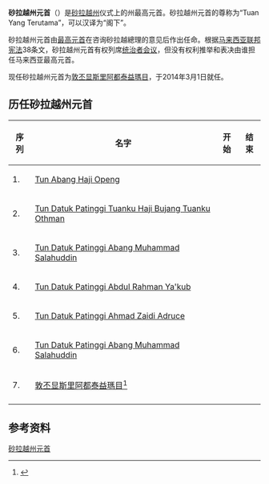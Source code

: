 {{Infobox Political post
|post             = 州元首
|body             = 砂拉越
|insignia         =
|insigniacaption  =
|image            = Pehin Sri Haji Abdul Taib Mahmud.jpg
|incumbent        = [[泰益瑪目|敦丕显斯里阿都泰益瑪目]]
|incumbentsince   = 2014年3月1日
|style            = [[马来西亚封衔|Tuan Yang Terutama]] <br /> <small>(阁下)</small>
|residence        = [[The_Astana,_Sarawak|The Astana]], Jalan Astana Lot, Kampung Istana, 93050 Kuching, Sarawak
|appointer        = [[马来西亚最高元首|马来西亚最高元首]]
|inaugural        = [[Abang_Haji_Openg|Abang Haji Openg]]
|formation        = 1963年9月16日
|salary           = 
|website          =
}}
'''砂拉越州元首'''（{{lang-ms|Yang di-Pertua Negeri Sarawak}}）是[[砂拉越州|砂拉越州]]仪式上的州最高元首。砂拉越州元首的尊称为“Tuan Yang Terutama”，可以汉译为“阁下”。

砂拉越州元首由[[马来西亚最高元首|最高元首]]在咨询砂拉越總理的意见后作出任命。根据[[马来西亚联邦宪法|马来西亚联邦宪法]]38条文，砂拉越州元首有权列席[[统治者会议|统治者会议]]，但没有权利推举和表决由谁担任马来西亚最高元首。

现任砂拉越州元首为[[泰益瑪目|敦丕显斯里阿都泰益瑪目]]，于2014年3月1日就任。

==历任砂拉越州元首==
{| cellpadding=2 cellspacing=2
|- bgcolor=#cccccc
! 序列 !! 名字 !! 开始 !! 结束
|- bgcolor=#CCFFCC
| 1. || [[Abang_Haji_Openg|Tun Abang Haji Openg]] || {{dts|format=dmy|1963|9|16}} || {{dts|format=dmy|1969|3|28}}
|- bgcolor=#CCFFCC
| 2. || [[Tuanku_Bujang_Tuanku_Othman|Tun Datuk Patinggi Tuanku Haji Bujang Tuanku Othman]] || {{dts|format=dmy|1969|4|2}} || {{dts|format=dmy|1977|4|2}}
|- bgcolor=#CCFFCC
| 3. || [[Abang_Muhammad_Salahuddin|Tun Datuk Patinggi Abang Muhammad Salahuddin]] || {{dts|format=dmy|1977|4|2}} || {{dts|format=dmy|1981|4|2}}
|- bgcolor=#CCFFCC
| 4. || [[Abdul_Rahman_Ya'kub|Tun Datuk Patinggi Abdul Rahman Ya'kub]] || {{dts|format=dmy|1981|4|2}} || {{dts|format=dmy|1985|4|2}}
|- bgcolor=#CCFFCC
| 5. || [[Ahmad_Zaidi_Adruce|Tun Datuk Patinggi Ahmad Zaidi Adruce]] || {{dts|format=dmy|1985|4|2}} || {{dts|format=dmy|2000|12|5}}
|- bgcolor=#CCFFCC
| 6. || [[Abang_Muhammad_Salahuddin|Tun Datuk Patinggi Abang Muhammad Salahuddin]]{{ref|a|1}} || {{dts|format=dmy|2001|2|22}} || {{dts|format=dmy|2014|2|28}}
|- bgcolor=#CCFFCC
| 7. || [[泰益瑪目|敦丕显斯里阿都泰益瑪目]]{{ref|a|2}}<ref>{{cite news|title=King bestows ‘Tun’ title on Taib Mahmud|url=http://www.thestar.com.my/News/Nation/2014/05/26/Tun-Taib-Mahumud/|date=26 May 2014|last=|first=|publisher=[[The_Star_(Malaysia)|The Star (Malaysia)]]|accessdate=28 July 2015|archive-date=2014-10-21|archive-url=https://web.archive.org/web/20141021142152/http://www.thestar.com.my/News/Nation/2014/05/26/Tun-Taib-Mahumud/|dead-url=no}}</ref>|| {{dts|format=dmy|2014|3|1}} ||
|- bgcolor=#CCFFCC
|}

==参考资料==
{{Reflist}}

[[Category:砂拉越州元首|]]

{{Sultans and Yang di-Pertua Negeri}}